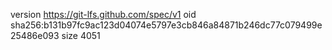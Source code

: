 version https://git-lfs.github.com/spec/v1
oid sha256:b131b97fc9ac123d04074e5797e3cb846a84871b246dc77c079499e25486e093
size 4051
